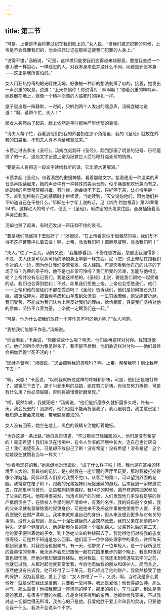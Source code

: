 ```yaml
---
---
---
```

title: 第二节
---




“可是，上帝是不会将罪过记在我们账上的。”女人说，“当我们被迫犯罪的时候，上帝是不会怪罪我们的，他会把罪过记在那些迫使我们犯罪的人身上。”

“说得不错，”汤姆说，“可是，这样做只能使我们变得越来越邪恶。要是我变成一个像山波一样狠心，一样残忍的人，对我本身来说并没什么不同，问题是邪恶本身——这正是我所害怕的。”

女人用狂热惊奇的眼光盯住汤姆，好像被一种新的想法刺痛了似的，接着，她发出一声沉重的叹息，说道：“上天怜悯你！你说得对！啊啊啊！”随着沉重的呻吟声，她跌倒在地上，就像一个精神崩溃的人临死时的挣扎一样。

屋子里出现一阵静默，一时间，只听到两个人发出的喘息声，汤姆含糊地说道：“啊，请帮个忙，夫人！”

那女人突然站了起来，脸上依然是平时那种严厉忧郁的表情。

“请夫人帮个忙，我看到他们把我的外套扔在那个角落里，我的《圣经》就放在外套的口袋里，不知夫人肯不肯给我拿过来。”

卡茜走过去拿出《圣经》。汤姆立刻翻开《圣经》，翻到那画了明显的记号、已经磨损了的一页，这段文字记述上帝为拯救世人受尽鞭打临死前的情景。

“要是夫人肯把这一段文字读给我听的话，它比清水更解渴。”

卡茜拿起《圣经》，带着漠然的傲慢神情，看着那段文字。接着便用一种温柔的声音高声朗读起来，她的声音中有一种特殊的美丽音韵，似乎痛苦和欢乐兼而有之。她朗读的声音常常颤抖着，有时候，她会读不下去，只好停下来，让心情平静一下，直到能控制自己的感情时才继续读。当她读到，“天父饶恕他们，因为他们并不知道自己在干些什么。”耶稣在十字架上说的话，见《新约·路加福音》第23章第34节。这样动人的句子时，便丢下《圣经》，用浓密的头发蒙住脸，全身抽搐着高声哭泣起来。

汤姆也哭了起来，有时还发出一声压抑不住的哀号。

“要是我们能坚持下去就好了！”汤姆说，“在上帝看来似乎很自然的事，我们却不得不这样苦苦挣扎着去做！啊，上帝，救救我们吧！耶稣基督啊，救救我们吧！”

“夫人，”过了一会儿，汤姆又说，“我能够看到，不管在哪方面，您都比我强得多；不过，夫人还是可以从可怜的汤姆身上学到一样东西。尼（您）说上帝站在跟我们作对的人一边，因为他让我们受苦受难，任人践踏。可是您看到他自己的儿子的下场了吗？光荣的圣子哟，他不是也非常可怜吗？我们所受的苦难，怎能与他相比呢？上帝并没有忘记我们，我是这样想的。《圣经》上说，要是我们跟他一起受难的话，我们也会得到胜利；不过，如果我们拒绝上帝，上帝也会拒绝我们。他们——上帝和他的信徒们不都在受苦吗？《圣经》告诉我们，他们是如何被石头打砸，被锯成碎片，披着绵羊皮和山羊皮到处流浪，一生穷困潦倒，饱受痛苦折磨。我们受苦，不能成为我们认为上帝反对我们的理由，恰恰相反，只要我们坚持对他的信仰，坚持不弃善为恶，上帝就一定跟我们在一起。”

“可是，他为什么把我们放在一个非作恶不可的地方呢？”女人问道。

“我想我们能够不作恶。”汤姆说。

“你会看到，”卡茜说，“你能做些什么呢？明天，他们会再这样对付你。我知道他们，他们的所作所为我见得多了。我不能不想到，他们会这样对付你——他们最终会把你弄得半死不活的！”

“耶稣基督啊！”汤姆说，“您会照料我的灵魂吗？啊，上帝，帮帮我吧！别让我垮下去！”

“啊，天哪！”卡茜说，“以前我就听过这样的呼喊和祈祷，可是，他们还是被打垮了，被镇压下去了。那个叫爱米琳的姑娘，她在努力祈祷，你也在努力祈祷，可是有什么用？你必须屈服，否则将被慢慢折磨至死。”

“唔，既然如此，我就死吧！”汤姆说，“他们能折磨多久就折磨多久吧，终有一天，我会死去的！到那时，他们也就不能再折磨我了。我心里明白，我主意已定！我知道上帝会来救我，带我脱离苦海的。”

女人没有回答，她坐在地上，黑色的眼睛专注地盯着地板。

“也许这是一条出路，”她自言自语道，“不过那些已经屈服的人，他们是没有希望的！毫无希望！我们生活在污垢中，在令人作呕的环境中长大，连自己也讨厌自己！我们渴望死去，可是却不敢自己了断！没有希望！没有希望！没有希望！这个姑娘现在就跟我当年一样大！”

“你看看现在的我，”她急促地对汤姆说，“成了什么样子啦！唔，我也是在富裕的环境里长大的。我最初的记忆，是小时候在一座华丽的客厅里玩耍，那时我被打扮得像个洋娃娃，同伴和客人们都对我赞不绝口。从客厅的窗口，可以望到外面的花园。我常常在桔子树下，跟我的兄弟姐妹们玩捉迷藏的游戏。后来我到一家修道院去，在那里学习音乐、法语和刺绣等课程。我14岁的时候，离开修道院回家参加了父亲的葬礼。他死得很突然，当清点财产的时候，人们发现他几乎没有足够的财产抵偿债务了，在债权人手里的财产清单中，有我的名字。我的妈妈是个女奴，我的父亲早就有意解除我的奴隶身份，可是他来不及把这件事做完便撒手人寰，于是我便被列在财产清单上。我本来就知道自己的身份，但从来没想到更多与它有关的事情。没有人会想到，那么一个强壮健康的人会突然死去。我的父亲在死前的4个钟头，还是个健康的人，他是新奥尔良的第一个霍乱病人。父亲葬礼后的第二天，他的妻子便带着她的子女，到上游她父亲的种植园去了。我觉得他们对待我的态度很奇怪，可是并不知道是怎么回事。他们留下一位律师处理家中的事务，律师每天都到家里来，对我说话也很和气。有一天，他带来了一位年轻人，是一个我所见过的最英俊的青年。我永远不会忘记跟他一起在花园里散步的那个晚上。我当时很寂寞也很伤感，而他对我却很温存体贴。他对我说，在我还未到修道院去学习之前，他就见过我，从那时起他就非常爱我，今后他愿做我的朋友和保护人。简而言之，虽然他没有告诉我，他已经付了二千美元，我已经成了他的财产。我欣然接受了他的保护，因为我爱他，爱上了他！”女人停顿了一下，又说，啊，当时我是多么爱他呀！就是现在我还是爱他，只要我一息尚存，我还是爱他！他长得那么帅，那么神气，那么高贵！他把我带进一座漂亮的屋子，那里的婢仆、车马成群，到处是漂亮的家具，有很多华丽的衣服。凡是金钱买得到的东西，他都会给我买来，不过我对这一切都觉得无所谓，我关心的只是他。我爱他胜于爱上帝和我的灵魂，只要他让我干什么，我决不会说半个不字。